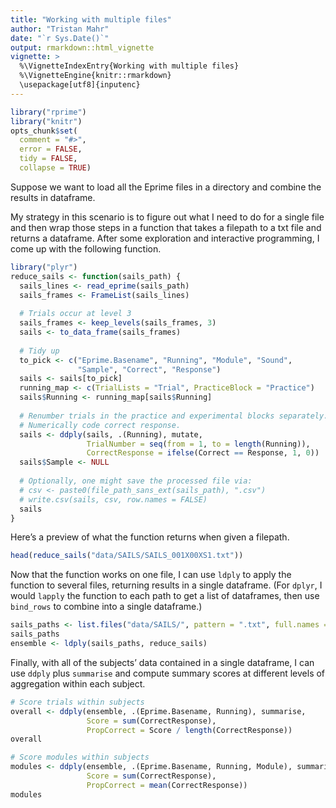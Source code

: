 ---
title: "Working with multiple files"
author: "Tristan Mahr"
date: "`r Sys.Date()`"
output: rmarkdown::html_vignette
vignette: >
  %\VignetteIndexEntry{Working with multiple files}
  %\VignetteEngine{knitr::rmarkdown}
  \usepackage[utf8]{inputenc}
---

```{r, echo = FALSE, message = FALSE}
library("rprime")
library("knitr")
opts_chunk$set(
  comment = "#>",
  error = FALSE,
  tidy = FALSE,
  collapse = TRUE)
```

Suppose we want to load all the Eprime files in a directory and combine the 
results in dataframe. 

My strategy in this scenario is to figure out what I need to do for a single 
file and then wrap those steps in a function that takes a filepath to a txt 
file and returns a dataframe. After some exploration and interactive 
programming, I come up with the following function.

```{r}
library("plyr")
reduce_sails <- function(sails_path) {
  sails_lines <- read_eprime(sails_path)
  sails_frames <- FrameList(sails_lines)
  
  # Trials occur at level 3
  sails_frames <- keep_levels(sails_frames, 3)
  sails <- to_data_frame(sails_frames)
  
  # Tidy up
  to_pick <- c("Eprime.Basename", "Running", "Module", "Sound", 
               "Sample", "Correct", "Response")
  sails <- sails[to_pick]
  running_map <- c(TrialLists = "Trial", PracticeBlock = "Practice")
  sails$Running <- running_map[sails$Running]
  
  # Renumber trials in the practice and experimental blocks separately.
  # Numerically code correct response.
  sails <- ddply(sails, .(Running), mutate, 
                 TrialNumber = seq(from = 1, to = length(Running)),
                 CorrectResponse = ifelse(Correct == Response, 1, 0))
  sails$Sample <- NULL
  
  # Optionally, one might save the processed file via: 
  # csv <- paste0(file_path_sans_ext(sails_path), ".csv")
  # write.csv(sails, csv, row.names = FALSE)
  sails
}
```

Here's a preview of what the function returns when given a filepath.

```{r}
head(reduce_sails("data/SAILS/SAILS_001X00XS1.txt"))
```

Now that the function works on one file, I can use `ldply` to apply the 
function to several files, returning results in a single dataframe. (For 
`dplyr`, I would `lapply` the function to each path to get a list of 
dataframes, then use `bind_rows` to combine into a single dataframe.)

```{r}
sails_paths <- list.files("data/SAILS/", pattern = ".txt", full.names = TRUE)
sails_paths
ensemble <- ldply(sails_paths, reduce_sails)
```

Finally, with all of the subjects' data contained in a single dataframe, I can 
use `ddply` plus `summarise` and compute summary scores at different levels of 
aggregation within each subject. 

```{r}
# Score trials within subjects
overall <- ddply(ensemble, .(Eprime.Basename, Running), summarise, 
                 Score = sum(CorrectResponse),
                 PropCorrect = Score / length(CorrectResponse))
overall

# Score modules within subjects
modules <- ddply(ensemble, .(Eprime.Basename, Running, Module), summarise, 
                 Score = sum(CorrectResponse),
                 PropCorrect = mean(CorrectResponse))
modules
```
